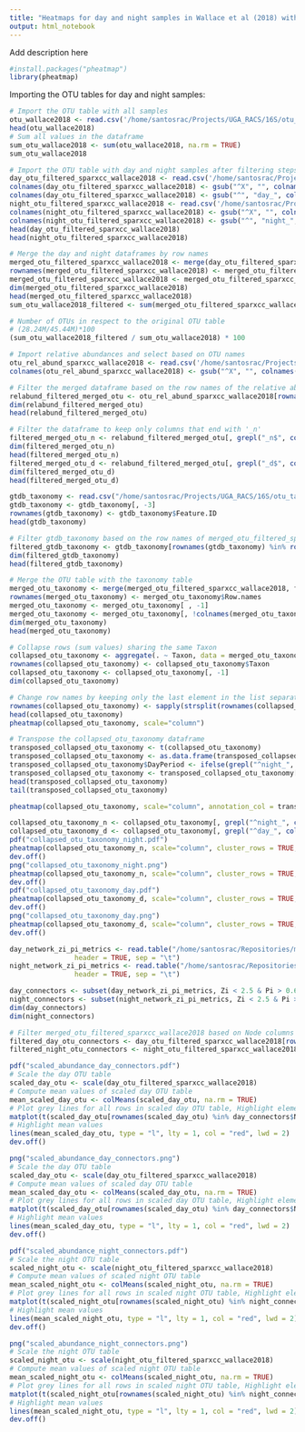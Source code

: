 ```yaml
---
title: "Heatmaps for day and night samples in Wallace et al (2018) with paired RNA-Seq"
output: html_notebook
---
```


Add description here

```r
#install.packages("pheatmap")
library(pheatmap)
```


Importing the OTU tables for day and night samples:

```r
# Import the OTU table with all samples
otu_wallace2018 <- read.csv('/home/santosrac/Projects/UGA_RACS/16S/otu_matrices/2f_otu_table.sample_filtered.no_mitochondria_chloroplast.tsv', sep='\t', header=TRUE, row.names=1)
head(otu_wallace2018)
# Sum all values in the dataframe
sum_otu_wallace2018 <- sum(otu_wallace2018, na.rm = TRUE)
sum_otu_wallace2018

# Import the OTU table with day and night samples after filtering steps
day_otu_filtered_sparxcc_wallace2018 <- read.csv('/home/santosrac/Projects/UGA_RACS/IntegrationMetataxExpression/SparXCC_OTUs_paper/filtered_otu_table_day_filtered_rel_abund_cv_filtered.tsv', sep='\t', header=TRUE, row.names=1)
colnames(day_otu_filtered_sparxcc_wallace2018) <- gsub("^X", "", colnames(day_otu_filtered_sparxcc_wallace2018))
colnames(day_otu_filtered_sparxcc_wallace2018) <- gsub("^", "day_", colnames(day_otu_filtered_sparxcc_wallace2018))
night_otu_filtered_sparxcc_wallace2018 <- read.csv('/home/santosrac/Projects/UGA_RACS/IntegrationMetataxExpression/SparXCC_OTUs_paper/filtered_otu_table_night_filtered_rel_abund_cv_filtered.tsv', sep='\t', header=TRUE, row.names=1)
colnames(night_otu_filtered_sparxcc_wallace2018) <- gsub("^X", "", colnames(night_otu_filtered_sparxcc_wallace2018))
colnames(night_otu_filtered_sparxcc_wallace2018) <- gsub("^", "night_", colnames(night_otu_filtered_sparxcc_wallace2018))
head(day_otu_filtered_sparxcc_wallace2018)
head(night_otu_filtered_sparxcc_wallace2018)

# Merge the day and night dataframes by row names
merged_otu_filtered_sparxcc_wallace2018 <- merge(day_otu_filtered_sparxcc_wallace2018, night_otu_filtered_sparxcc_wallace2018, by = "row.names", all = TRUE)
rownames(merged_otu_filtered_sparxcc_wallace2018) <- merged_otu_filtered_sparxcc_wallace2018$Row.names
merged_otu_filtered_sparxcc_wallace2018 <- merged_otu_filtered_sparxcc_wallace2018[ , -1]
dim(merged_otu_filtered_sparxcc_wallace2018)
head(merged_otu_filtered_sparxcc_wallace2018)
sum_otu_wallace2018_filtered <- sum(merged_otu_filtered_sparxcc_wallace2018, na.rm = TRUE)

# Number of OTUs in respect to the original OTU table
# (28.24M/45.44M)*100
(sum_otu_wallace2018_filtered / sum_otu_wallace2018) * 100

# Import relative abundances and select based on OTU names
otu_rel_abund_sparxcc_wallace2018 <- read.csv('/home/santosrac/Projects/UGA_RACS/16S/otu_matrices/paper2025/paired_otu_table_day_night_rel_abund.tsv', sep='\t', header=TRUE, row.names=1)
colnames(otu_rel_abund_sparxcc_wallace2018) <- gsub("^X", "", colnames(otu_rel_abund_sparxcc_wallace2018))

# Filter the merged dataframe based on the row names of the relative abundance dataframe
relabund_filtered_merged_otu <- otu_rel_abund_sparxcc_wallace2018[rownames(otu_rel_abund_sparxcc_wallace2018) %in% rownames(merged_otu_filtered_sparxcc_wallace2018), ]
dim(relabund_filtered_merged_otu)
head(relabund_filtered_merged_otu)

# Filter the dataframe to keep only columns that end with '_n'
filtered_merged_otu_n <- relabund_filtered_merged_otu[, grepl("_n$", colnames(relabund_filtered_merged_otu))]
dim(filtered_merged_otu_n)
head(filtered_merged_otu_n)
filtered_merged_otu_d <- relabund_filtered_merged_otu[, grepl("_d$", colnames(relabund_filtered_merged_otu))]
dim(filtered_merged_otu_d)
head(filtered_merged_otu_d)
```


```r
gtdb_taxonomy <- read.csv("/home/santosrac/Projects/UGA_RACS/16S/otu_taxonomy/gtdb_taxonomy.tsv", sep='\t', header=TRUE)
gtdb_taxonomy <- gtdb_taxonomy[, -3]
rownames(gtdb_taxonomy) <- gtdb_taxonomy$Feature.ID
head(gtdb_taxonomy)

# Filter gtdb_taxonomy based on the row names of merged_otu_filtered_sparxcc_wallace2018
filtered_gtdb_taxonomy <- gtdb_taxonomy[rownames(gtdb_taxonomy) %in% rownames(merged_otu_filtered_sparxcc_wallace2018), ]
dim(filtered_gtdb_taxonomy)
head(filtered_gtdb_taxonomy)

# Merge the OTU table with the taxonomy table
merged_otu_taxonomy <- merge(merged_otu_filtered_sparxcc_wallace2018, filtered_gtdb_taxonomy, by = "row.names", all = TRUE)
rownames(merged_otu_taxonomy) <- merged_otu_taxonomy$Row.names
merged_otu_taxonomy <- merged_otu_taxonomy[ , -1]
merged_otu_taxonomy <- merged_otu_taxonomy[, !colnames(merged_otu_taxonomy) %in% c("Feature.ID")]
dim(merged_otu_taxonomy)
head(merged_otu_taxonomy)

# Collapse rows (sum values) sharing the same Taxon
collapsed_otu_taxonomy <- aggregate(. ~ Taxon, data = merged_otu_taxonomy, sum, na.rm = TRUE)
rownames(collapsed_otu_taxonomy) <- collapsed_otu_taxonomy$Taxon
collapsed_otu_taxonomy <- collapsed_otu_taxonomy[, -1]
dim(collapsed_otu_taxonomy)
```


```r
# Change row names by keeping only the last element in the list separated by semicolon
rownames(collapsed_otu_taxonomy) <- sapply(strsplit(rownames(collapsed_otu_taxonomy), ";"), tail, 1)
head(collapsed_otu_taxonomy)
pheatmap(collapsed_otu_taxonomy, scale="column")
```


```r
# Transpose the collapsed_otu_taxonomy dataframe
transposed_collapsed_otu_taxonomy <- t(collapsed_otu_taxonomy)
transposed_collapsed_otu_taxonomy <- as.data.frame(transposed_collapsed_otu_taxonomy)
transposed_collapsed_otu_taxonomy$DayPeriod <- ifelse(grepl("^night_", rownames(transposed_collapsed_otu_taxonomy)), "night", "day")
transposed_collapsed_otu_taxonomy <- transposed_collapsed_otu_taxonomy[, "DayPeriod", drop = FALSE]
head(transposed_collapsed_otu_taxonomy)
tail(transposed_collapsed_otu_taxonomy)

pheatmap(collapsed_otu_taxonomy, scale="column", annotation_col = transposed_collapsed_otu_taxonomy)
```

```r
collapsed_otu_taxonomy_n <- collapsed_otu_taxonomy[, grepl("^night_", colnames(collapsed_otu_taxonomy))]
collapsed_otu_taxonomy_d <- collapsed_otu_taxonomy[, grepl("^day_", colnames(collapsed_otu_taxonomy))]
pdf("collapsed_otu_taxonomy_night.pdf")
pheatmap(collapsed_otu_taxonomy_n, scale="column", cluster_rows = TRUE, cluster_cols = FALSE, show_colnames = FALSE, main = "Night samples")
dev.off()
png("collapsed_otu_taxonomy_night.png")
pheatmap(collapsed_otu_taxonomy_n, scale="column", cluster_rows = TRUE, cluster_cols = FALSE, show_colnames = FALSE, main = "Night samples")
dev.off()
pdf("collapsed_otu_taxonomy_day.pdf")
pheatmap(collapsed_otu_taxonomy_d, scale="column", cluster_rows = TRUE, cluster_cols = FALSE, show_colnames = FALSE, main = "Day samples")
dev.off()
png("collapsed_otu_taxonomy_day.png")
pheatmap(collapsed_otu_taxonomy_d, scale="column", cluster_rows = TRUE, cluster_cols = FALSE, show_colnames = FALSE, main = "Day samples")
dev.off()
```



```r
day_network_zi_pi_metrics <- read.table("/home/santosrac/Repositories/maize_transcriptome_microbiome_networks/day_network_zi_pi_metrics.tsv",
                header = TRUE, sep = "\t")
night_network_zi_pi_metrics <- read.table("/home/santosrac/Repositories/maize_transcriptome_microbiome_networks/night_network_zi_pi_metrics.tsv",
                header = TRUE, sep = "\t")

day_connectors <- subset(day_network_zi_pi_metrics, Zi < 2.5 & Pi > 0.62)
night_connectors <- subset(night_network_zi_pi_metrics, Zi < 2.5 & Pi > 0.62)
dim(day_connectors)
dim(night_connectors)

# Filter merged_otu_filtered_sparxcc_wallace2018 based on Node columns of day_connectors
filtered_day_otu_connectors <- day_otu_filtered_sparxcc_wallace2018[rownames(day_otu_filtered_sparxcc_wallace2018) %in% day_connectors$Node, ]
filtered_night_otu_connectors <- night_otu_filtered_sparxcc_wallace2018[rownames(night_otu_filtered_sparxcc_wallace2018) %in% night_connectors$Node, ]

pdf("scaled_abundance_day_connectors.pdf")
# Scale the day OTU table
scaled_day_otu <- scale(day_otu_filtered_sparxcc_wallace2018)
# Compute mean values of scaled day OTU table
mean_scaled_day_otu <- colMeans(scaled_day_otu, na.rm = TRUE)
# Plot grey lines for all rows in scaled day OTU table, Highlight elements in Node column of day_connectors
matplot(t(scaled_day_otu[rownames(scaled_day_otu) %in% day_connectors$Node, ]), type = "l", lty = 1, col = "grey", xlab = "Samples", ylab = "Scaled Abundance", main = "Scaled Abundance of Day Connectors")
# Highlight mean values
lines(mean_scaled_day_otu, type = "l", lty = 1, col = "red", lwd = 2)
dev.off()

png("scaled_abundance_day_connectors.png")
# Scale the day OTU table
scaled_day_otu <- scale(day_otu_filtered_sparxcc_wallace2018)
# Compute mean values of scaled day OTU table
mean_scaled_day_otu <- colMeans(scaled_day_otu, na.rm = TRUE)
# Plot grey lines for all rows in scaled day OTU table, Highlight elements in Node column of day_connectors
matplot(t(scaled_day_otu[rownames(scaled_day_otu) %in% day_connectors$Node, ]), type = "l", lty = 1, col = "grey", xlab = "Samples", ylab = "Scaled Abundance", main = "Scaled Abundance of Day Connectors")
# Highlight mean values
lines(mean_scaled_day_otu, type = "l", lty = 1, col = "red", lwd = 2)
dev.off()

pdf("scaled_abundance_night_connectors.pdf")
# Scale the night OTU table
scaled_night_otu <- scale(night_otu_filtered_sparxcc_wallace2018)
# Compute mean values of scaled night OTU table
mean_scaled_night_otu <- colMeans(scaled_night_otu, na.rm = TRUE)
# Plot grey lines for all rows in scaled night OTU table, Highlight elements in Node column of night_connectors
matplot(t(scaled_night_otu[rownames(scaled_night_otu) %in% night_connectors$Node, ]), type = "l", lty = 1, col = "grey", xlab = "Samples", ylab = "Scaled Abundance", main = "Scaled Abundance of Night Connectors")
# Highlight mean values
lines(mean_scaled_night_otu, type = "l", lty = 1, col = "red", lwd = 2)
dev.off()

png("scaled_abundance_night_connectors.png")
# Scale the night OTU table
scaled_night_otu <- scale(night_otu_filtered_sparxcc_wallace2018)
# Compute mean values of scaled night OTU table
mean_scaled_night_otu <- colMeans(scaled_night_otu, na.rm = TRUE)
# Plot grey lines for all rows in scaled night OTU table, Highlight elements in Node column of night_connectors
matplot(t(scaled_night_otu[rownames(scaled_night_otu) %in% night_connectors$Node, ]), type = "l", lty = 1, col = "grey", xlab = "Samples", ylab = "Scaled Abundance", main = "Scaled Abundance of Night Connectors")
# Highlight mean values
lines(mean_scaled_night_otu, type = "l", lty = 1, col = "red", lwd = 2)
dev.off()
```
